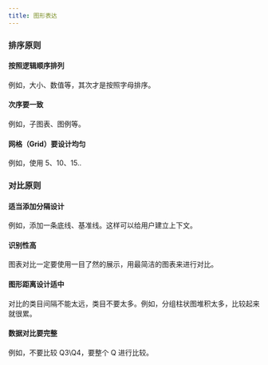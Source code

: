 ```yaml
---
title: 图形表达
---
```


<!--
  这个文件是从语雀文档同步生成的，请不要手动修改
  语雀文档地址 https://www.yuque.com/hema-fe/rex-design/visual-graphics
  同步时间：2021-04-29 20:50:21
-->

### 排序原则

#### 按照逻辑顺序排列

例如，大小、数值等，其次才是按照字母排序。

#### 次序要一致

例如，子图表、图例等。

#### 网格（Grid）要设计均匀

例如，使用 5、10、15..

### 对比原则

#### 适当添加分隔设计

例如，添加一条底线、基准线。这样可以给用户建立上下文。

#### 识别性高

图表对比一定要使用一目了然的展示，用最简洁的图表来进行对比。

#### 图形距离设计适中

对比的类目间隔不能太远，类目不要太多。例如，分组柱状图堆积太多，比较起来就很累。

#### 数据对比要完整

例如，不要比较 Q3\Q4，要整个 Q 进行比较。
